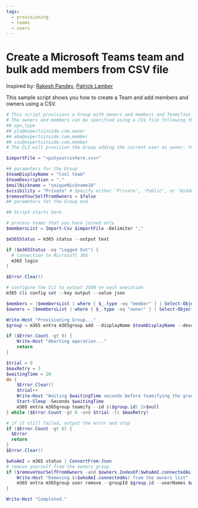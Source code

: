```yaml
---
tags:
  - provisioning
  - teams
  - users
---
```



# Create a Microsoft Teams team and bulk add members from CSV file

Inspired by: [Rakesh Pandey](https://www.flexmind.co/blog/how-to-add-bulk-users-from-csv-file-to-ms-teams-using-powershell/), [Patrick Lamber](https://www.nubo.eu/Create-A-New-Microsoft-Team-And-Bulk-Add-Members-From-CSV-File/)

This sample script shows you how to create a Team and add members and owners using a CSV.

<Tabs>
  <TabItem value="PowerShell">

  ```powershell
  # This script provisions a Group with owners and members and Teamifies it
  # The owners and members can be specified using a CSV file following this format
  ## upn,type
  ## pla@expertsinside.com,owner
  ## eba@expertsinside.com,member
  ## szu@expertsinside.com,member
  # The CLI will provision the Group adding the current user as owner. You can remove this user from the owners list by using the $removeYourSelfFromOwners parameter

  $importFile = "<putyourcsvhere.csv>"

  ## parameters for the Group
  $teamDisplayName = "Cool team"
  $teamDescription = "."
  $mailNickname = "uniqueNickname18"
  $visibility = "Private" # Specify either 'Private', 'Public', or 'HiddenMembership'  
  $removeYourSelfFromOwners = $false
  ## parameters for the Group end

  ## Script starts here

  # process teams that you have joined only
  $membersList = Import-Csv $importFile -Delimiter ","

  $m365Status = m365 status --output text

  if ($m365Status -eq "Logged Out") {
    # Connection to Microsoft 365
    m365 login
  }

  $Error.Clear()

  # configure the CLI to output JSON on each execution
  m365 cli config set --key output --value json

  $members = ($membersList | where { $_.type -eq "member" } | Select-Object upn).upn -join ","
  $owners = ($membersList | where { $_.type -eq "owner" } | Select-Object upn).upn -join ","

  Write-Host "Provisioning Group..."
  $group = m365 entra m365group add --displayName $teamDisplayName --description $teamDescription --mailNickname $mailNickname --visibility $visibility --members $members --owners $owners | ConvertFrom-Json

  if ($Error.Count -gt 0) {
      Write-Host "Aborting operation..."
      return
  }

  $trial = 0
  $maxRetry = 3
  $waitingTime = 20
  do {
      $Error.Clear()
      $trial++
      Write-Host "Waiting $waitingTime seconds before teamifying the group (trial $trial/$maxRetry)..."
      Start-Sleep -Seconds $waitingTime
      m365 entra m365group teamify --id $($group.id) 2>$null
  } while ($Error.Count -gt 0 -and $trial -lt $maxRetry)

  # if it still failed, output the error and stop
  if ($Error.Count -gt 0) {
    $Error
    return
  }
  $Error.Clear()

  $whoAmI = m365 status | ConvertFrom-Json
  # remove yourself from the owners group
  if ($removeYourSelfFromOwners -and $owners.IndexOf($whoAmI.connectedAs) -eq -1) {
      Write-Host "Removing $($whoAmI.connectedAs) from the owners list"
      m365 entra m365group user remove --groupId $group.id --userNames $whoAmI.connectedAs --force
  }

  Write-Host "Completed."
  ```

  </TabItem>
</Tabs>

